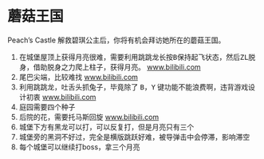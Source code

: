# 蘑菇王国

Peach's Castle 解救碧琪公主后，你将有机会拜访她所在的蘑菇王国。

1. 在城堡屋顶上获得月亮很难，需要利用跳跳龙长按<kbd>B</kbd>保持起飞状态，然后<kbd>ZL</kbd>脱身，借助脱身之力爬上柱子，获得月亮。
    [www.bilibili.com](https://www.bilibili.com/video/av18305835/?p=1)
1. 尾巴尖端，比较难找
    [www.bilibili.com](https://www.bilibili.com/video/av18305835/?p=2)
1. 利用跳跳龙，吐舌头抓兔子，毕竟除了 <kbd>B</kbd>，<kbd>Y</kbd> 键功能不能浪费啊，违背游戏设计初衷
    [www.bilibili.com](https://www.bilibili.com/video/av18305835/?p=3)
1. 庭园需要四个种子
1. 后院的花，需要托马斯回旋
    [www.bilibili.com](https://www.bilibili.com/video/av18305835/?p=8)
1. 城堡下方有黑龙可以打，可以反复打，但是月亮只有三个
1. 城堡旁的黑洞不好过，完全是横版跳跃好难，被导弹击中会停滞，影响滞空
1. 每个城堡可以继续打boss，拿三个月亮
